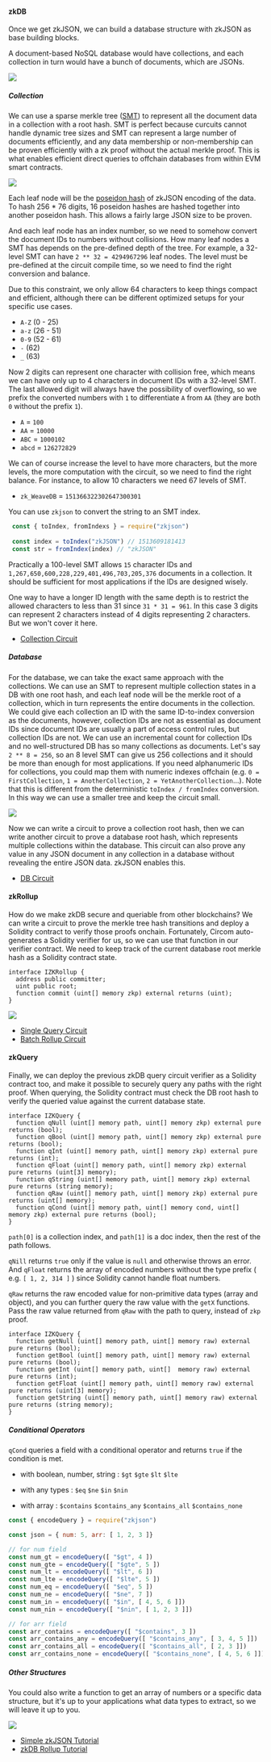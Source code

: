 #### zkDB

Once we get zkJSON, we can build a database structure with zkJSON as base building blocks.

A document-based NoSQL database would have collections, and each collection in turn would have a bunch of documents, which are JSONs.

![](/images/zkjson-4.png)

##### Collection

We can use a sparse merkle tree ([SMT](https://docs.iden3.io/getting-started/mt/)) to represent all the document data in a collection with a root hash. SMT is perfect because curcuits cannot handle dynamic tree sizes and SMT can represent a large number of documents efficiently, and any data membership or non-membership can be proven efficiently with a zk proof without the actual merkle proof. This is what enables efficient direct queries to offchain databases from within EVM smart contracts.

![](/images/zkjson-5.png)

Each leaf node will be the [poseidon hash](https://www.poseidon-hash.info/) of zkJSON encoding of the data. To hash 256 * 76 digits, 16 poseidon hashes are hashed together into another poseidon hash. This allows a fairly large JSON size to be proven.

And each leaf node has an index number, so we need to somehow convert the document IDs to numbers without collisions. How many leaf nodes a SMT has depends on the pre-defined depth of the tree. For example, a 32-level SMT can have `2 ** 32 = 4294967296` leaf nodes. The level must be pre-defined at the circuit compile time, so we need to find the right conversion and balance.

Due to this constraint, we only allow 64 characters to keep things compact and efficient, although there can be different optimized setups for your specific use cases. 

- `A-Z` (0 - 25)
- `a-z` (26 - 51)
- `0-9` (52 - 61)
- `-` (62)
- `_` (63)

Now 2 digits can represent one character with collision free, which means we can have only up to 4 characters in document IDs with a 32-level SMT. The last allowed digit will always have the possibility of overflowing, so we prefix the converted numbers with `1` to differentiate `A` from `AA` (they are both `0` without the prefix `1`).

- `A` = `100`
- `AA` = `10000`
- `ABC` = `1000102`
- `abcd` = `126272829` 

We can of course increase the level to have more characters, but the more levels, the more computation with the circuit, so we need to find the right balance. For instance, to allow 10 characters we need 67 levels of SMT.

- `zk_WeaveDB` = `151366322302647300301` 

You can use `zkjson` to convert the string to an SMT index.

```javascript
 const { toIndex, fromIndexs } = require("zkjson")
 
 const index = toIndex("zkJSON") // 1513609181413
 const str = fromIndex(index) // "zkJSON"
```

Practically a 100-level SMT allows `15` character IDs and `1,267,650,600,228,229,401,496,703,205,376` documents in a collection. It should be sufficient for most applications if the IDs are designed wisely.

One way to have a longer ID length with the same depth is to restrict the allowed characters to less than 31 since `31 * 31 = 961`. In this case 3 digits can represent 2 characters instead of 4 digits representing 2 characters. But we won't cover it here.

- [Collection Circuit](https://github.com/weavedb/zkjson/blob/master/circom/collection/collection.circom)

##### Database

For the database, we can take the exact same approach with the collections. We can use an SMT to represent multiple collection states in a DB with one root hash, and each leaf node will be the merkle root of a collection, which in turn represents the entire documents in the collection. We could give each collection an ID with the same ID-to-index conversion as the documents, however, collection IDs are not as essential as document IDs since document IDs are usually a part of access control rules, but collection IDs are not. We can use an incremental count for collection IDs and no well-structured DB has so many collections as documents. Let's say `2 ** 8 = 256`, so an 8 level SMT can give us 256 collections and it should be more than enough for most applications. If you need alphanumeric IDs for collections, you could map them with numeric indexes offchain (e.g. `0 = FirstCollection`, `1 = AnotherCollection`, `2 = YetAnotherCollection`...). Note that this is different from the deterministic `toIndex / fromIndex` conversion. In this way we can use a smaller tree and keep the circuit small.

![](/images/zkjson-6.png)

Now we can write a circuit to prove a collection root hash, then we can write another circuit to prove a database root hash, which represents multiple collections within the database. This circuit can also prove any value in any JSON document in any collection in a database without revealing the entire JSON data. zkJSON enables this.

- [DB Circuit](https://github.com/weavedb/zkjson/blob/master/circom/db/db.circom)

#### zkRollup

How do we make zkDB secure and queriable from other blockchains? We can write a circuit to prove the merkle tree hash transitions and deploy a Solidity contract to verify those proofs onchain. Fortunately, Circom auto-generates a Solidity verifier for us, so we can use that function in our verifier contract. We need to keep track of the current database root merkle hash as a Solidity contract state.

```solidity
interface IZKRollup {
  address public committer;
  uint public root;
  function commit (uint[] memory zkp) external returns (uint);
}
```

![](/images/zkjson-7.png)

- [Single Query Circuit](https://github.com/weavedb/zkjson/blob/master/circom/query/query.circom)
- [Batch Rollup Circuit](https://github.com/weavedb/zkjson/blob/master/circom/rollup/rollup.circom)

#### zkQuery

Finally, we can deploy the previous zkDB query circuit verifier as a Solidity contract too, and make it possible to securely query any paths with the right proof. When querying, the Solidity contract must check the DB root hash to verify the queried value against the current database state.

```solidity
interface IZKQuery {
  function qNull (uint[] memory path, uint[] memory zkp) external pure returns (bool);
  function qBool (uint[] memory path, uint[] memory zkp) external pure returns (bool);
  function qInt (uint[] memory path, uint[] memory zkp) external pure returns (int);
  function qFloat (uint[] memory path, uint[] memory zkp) external pure returns (uint[3] memory);
  function qString (uint[] memory path, uint[] memory zkp) external pure returns (string memory);
  function qRaw (uint[] memory path, uint[] memory zkp) external pure returns (uint[] memory);
  function qCond (uint[] memory path, uint[] memory cond, uint[] memory zkp) external pure returns (bool);
}
```

`path[0]` is a collection index, and `path[1]` is a doc index, then the rest of the path follows.

`qNill` returns `true` only if the value is `null` and otherwise throws an error. And `qFloat` returns the array of encoded numbers without the type prefix ( e.g. `[ 1, 2, 314 ]` ) since Solidity cannot handle float numbers.

`qRaw` returns the raw encoded value for non-primitive data types (array and object), and you can further query the raw value with the `getX` functions. Pass the raw value returned from `qRaw` with the path to query, instead of `zkp` proof.

```solidity
interface IZKQuery {
  function getNull (uint[] memory path, uint[] memory raw) external pure returns (bool);
  function getBool (uint[] memory path, uint[] memory raw) external pure returns (bool);
  function getInt (uint[] memory path, uint[]  memory raw) external pure returns (int);
  function getFloat (uint[] memory path, uint[] memory raw) external pure returns (uint[3] memory);
  function getString (uint[] memory path, uint[] memory raw) external pure returns (string memory);
}
```

##### Conditional Operators

`qCond` queries a field with a conditional operator and returns `true` if the condition is met.

- with boolean, number, string : `$gt` `$gte` `$lt` `$lte`

- with any types : `$eq` `$ne` `$in` `$nin`

- with array : `$contains` `$contains_any` `$contains_all` `$contains_none`

```javascript
const { encodeQuery } = require("zkjson")

const json = { num: 5, arr: [ 1, 2, 3 ]}

// for num field
const num_gt = encodeQuery([ "$gt", 4 ])
const num_gte = encodeQuery([ "$gte", 5 ])
const num_lt = encodeQuery([ "$lt", 6 ])
const num_lte = encodeQuery([ "$lte", 5 ])
const num_eq = encodeQuery([ "$eq", 5 ])
const num_ne = encodeQuery([ "$ne", 7 ])
const num_in = encodeQuery([ "$in", [ 4, 5, 6 ]])
const num_nin = encodeQuery([ "$nin", [ 1, 2, 3 ]])

// for arr field
const arr_contains = encodeQuery([ "$contains", 3 ])
const arr_contains_any = encodeQuery([ "$contains_any", [ 3, 4, 5 ]])
const arr_contains_all = encodeQuery([ "$contains_all", [ 2, 3 ]])
const arr_contains_none = encodeQuery([ "$contains_none", [ 4, 5, 6 ]])
```

##### Other Structures

You could also write a function to get an array of numbers or a specific data structure, but it's up to your applications what data types to extract, so we will leave it up to you.

![](/images/zkjson-8.png)

- [Simple zkJSON Tutorial](https://github.com/weavedb/zkjson/blob/master/docs/simple-zkjson.md)
- [zkDB Rollup Tutorial](https://github.com/weavedb/zkjson/blob/master/docs/zkdb-rollup.md)
